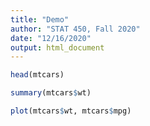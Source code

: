 ```yaml
---
title: "Demo"
author: "STAT 450, Fall 2020"
date: "12/16/2020"
output: html_document
---
```


```r
head(mtcars)
```

```r
summary(mtcars$wt)
```

```r
plot(mtcars$wt, mtcars$mpg)
```

